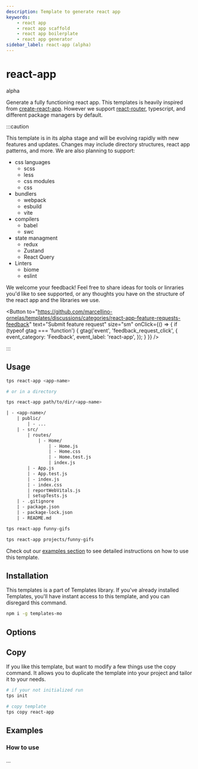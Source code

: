 ```yaml
---
description: Template to generate react app
keywords:
    - react app
    - react app scaffold
    - react app boilerplate
    - react app generator
sidebar_label: react-app (alpha)
---
```



# react-app

<BadgeList>
    <Badge type="success">alpha</Badge>
    <VersionBadge version=">=v1.2.4" />
</BadgeList>

Generate a fully functioning react app. This templates is heavily inspired from
[create-react-app](https://create-react-app.dev/). However we support
[react-router](https://reactrouter.com/), typescript, and different package
managers by default.

:::caution

This template is in its alpha stage and will be evolving rapidly with new
features and updates. Changes may include directory structures, react app
patterns, and more. We are also planning to support:

-   css languages
    -   scss
    -   less
    -   css modules
    -   css
-   bundlers
    -   webpack
    -   esbuild
    -   vite
-   compilers
    -   babel
    -   swc
-   state managment
    -   redux
    -   Zustand
    -   React Query
-   Linters
    -   biome
    -   eslint

We welcome your feedback! Feel free to share ideas for tools or linraries you'd
like to see supported, or any thoughts you have on the structure of the react
app and the libraries we use.

<Button
    to="https://github.com/marcellino-ornelas/templates/discussions/categories/react-app-feature-requests-feedback"
    text="Submit feature request"
    size="sm"
    onClick={() => {
        if (typeof gtag === 'function') {
            gtag('event', 'feedback_request_click', {
                event_category: 'Feedback',
                event_label: 'react-app',
            });
        }
    }}
/>

:::

## Usage

```bash title="Usage"
tps react-app <app-name>

# or in a directory

tps react-app path/to/dir/<app-name>
```

```txt title="Creates"
| - <app-name>/
    | public/
        | - ...
    | - src/
        | routes/
            | - Home/
                | - Home.js
                | - Home.css
                | - Home.test.js
                | index.js
        | - App.js
        | - App.test.js
        | - index.js
        | - index.css
        | reportWebVitals.js
        | setupTests.js
    | - .gitignore
    | - package.json
    | - package-lock.json
    | - README.md
```

<Example>

<Tabs>

<TabItem value="default">

```bash
tps react-app funny-gifs
```

</TabItem>

<TabItem value="long build path">

```bash
tps react-app projects/funny-gifs
```

</TabItem>

</Tabs>

</Example>

Check out our [examples section](#examples) to see detailed instructions on how
to use this template.

## Installation

This templates is a part of Templates library. If you've already installed
Templates, you'll have instant access to this template, and you can disregard
this command.

```bash
npm i -g templates-mo
```

## Options

<TemplateOptions template="react-app" type="js" />

## Copy

If you like this template, but want to modify a few things use the copy command.
It allows you to duplicate the template into your project and tailor it to your
needs.

```bash
# if your not initialized run
tps init

# copy template
tps copy react-app
```

## Examples

### How to use

...
